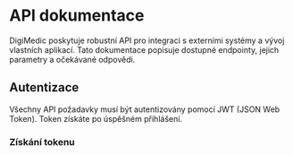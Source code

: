 # API dokumentace

DigiMedic poskytuje robustní API pro integraci s externími systémy a vývoj vlastních aplikací. Tato dokumentace popisuje dostupné endpointy, jejich parametry a očekávané odpovědi.

## Autentizace

Všechny API požadavky musí být autentizovány pomocí JWT (JSON Web Token). Token získáte po úspěšném přihlášení.

### Získání tokenu

